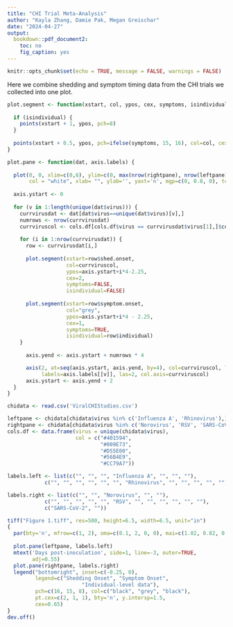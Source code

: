 ---
title: "CHI Trial Meta-Analysis"
author: "Kayla Zhang, Damie Pak, Megan Greischar"
date: "2024-04-27"
output:
  bookdown::pdf_document2:
    toc: no
    fig_caption: yes
---

```{r setup, include=FALSE}
knitr::opts_chunk$set(echo = TRUE, message = FALSE, warnings = FALSE)
```

Here we combine shedding and symptom timing data from the CHI trials we 
collected into one plot.

```{r, fig.height = 7.5, fig.width = 6.5}
plot.segment <- function(xstart, col, ypos, cex, symptoms, isindividual) {
  
  if (isindividual) {
    points(xstart + 1, ypos, pch=8)
  }
  
  points(xstart + 0.5, ypos, pch=ifelse(symptoms, 15, 16), col=col, cex=cex)
}

plot.pane <- function(dat, axis.labels) {
  
  plot(0, 0, xlim=c(0,6), ylim=c(0, max(nrow(rightpane), nrow(leftpane)) * 4), 
       col = "white", xlab= "", ylab='', yaxt='n', mgp=c(0, 0.8, 0), tck=-0.04)
  
  axis.ystart <- 0
  
  for (v in 1:length(unique(dat$virus))) {
    currvirusdat <- dat[dat$virus==unique(dat$virus)[v],]
    numrows <- nrow(currvirusdat)
    currviruscol <- cols.df[cols.df$virus == currvirusdat$virus[1],]$col
    
    for (i in 1:nrow(currvirusdat)) {
      row <- currvirusdat[i,]
    
      plot.segment(xstart=row$shed.onset, 
                   col=currviruscol, 
                   ypos=axis.ystart+i*4-2.25,
                   cex=2,
                   symptoms=FALSE,
                   isindividual=FALSE)
      
      plot.segment(xstart=row$symptom.onset, 
                   col="grey", 
                   ypos=axis.ystart+i*4 - 2.25,
                   cex=1,
                   symptoms=TRUE,
                   isindividual=row$individual)
    }
    
      axis.yend <- axis.ystart + numrows * 4

      axis(2, at=seq(axis.ystart, axis.yend, by=4), col=currviruscol, lwd.ticks=0, 
           labels=axis.labels[[v]], las=2, col.axis=currviruscol)
      axis.ystart <- axis.yend + 2
  }
}

chidata <- read.csv('ViralCHIStudies.csv')

leftpane <- chidata[chidata$virus %in% c('Influenza A', 'Rhinovirus'),]
rightpane <- chidata[chidata$virus %in% c('Norovirus', 'RSV', 'SARS-CoV-2'),]
cols.df <- data.frame(virus = unique(chidata$virus), 
                      col = c("#401594",
                              "#009E73", 
                              "#D55E00",
                              "#56B4E9",
                              "#CC79A7"))

labels.left <- list(c("", "", "", "Influenza A", "", "", ""), 
            c("", "", "", "", "", "", "Rhinovirus", "", "", "", "", ""))

labels.right <- list(c("", "", "Norovirus", "", ""),
            c("", "", "", "", "", "RSV", "", "", "", "", "", ""),
            c("SARS-CoV-2", ""))

tiff("Figure 1.tiff", res=500, height=6.5, width=6.5, unit="in")
{
  par(bty='n', mfrow=c(1, 2), oma=c(0.1, 2, 0, 0), mai=c(1.02, 0.82, 0, 0.42), xpd=TRUE)
  
  plot.pane(leftpane, labels.left)
  mtext('Days post-inoculation', side=1, line=-3, outer=TRUE,
        adj=0.55)
  plot.pane(rightpane, labels.right)
  legend("bottomright", inset=c(-0.25, 0),
         legend=c("Shedding Onset", "Symptom Onset",
                        "Individual-level data"), 
         pch=c(16, 15, 8), col=c("black", "grey", "black"),
         pt.cex=c(2, 1, 1), bty='n', y.intersp=1.5,
         cex=0.65)
}
dev.off()
```



